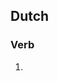==Dutch==

===Verb===
{{infl|nl}}

# {{nl-verb-form|t=past|m=ptc|landen}}
{{count page|[[Wiktionary:Page count]]}}
